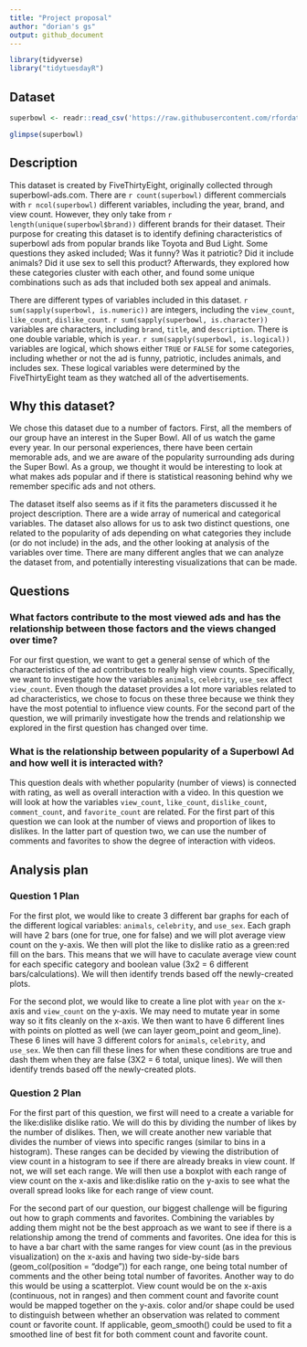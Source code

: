 ```yaml
---
title: "Project proposal"
author: "dorian's gs"
output: github_document
---
```


```r
library(tidyverse)
library("tidytuesdayR")
```

## Dataset

```r
superbowl <- readr::read_csv('https://raw.githubusercontent.com/rfordatascience/tidytuesday/master/data/2021/2021-03-02/youtube.csv')

glimpse(superbowl)
```

## Description

This dataset is created by FiveThirtyEight, originally collected through superbowl-ads.com. There are `r count(superbowl)` different commercials  with `r ncol(superbowl)` different variables, including the year, brand, and view count. However, they only take from `r length(unique(superbowl$brand))` different brands for their dataset. Their purpose for creating this dataset is to identify defining characteristics of superbowl ads from popular brands like Toyota and Bud Light. Some questions they asked included; Was it funny? Was it patriotic? Did it include animals? Did it use sex to sell this product? Afterwards, they explored how these categories cluster with each other, and found some unique combinations such as ads that included both sex appeal and animals. 

There are different types of variables included in this dataset. `r sum(sapply(superbowl, is.numeric))` are integers, including the `view_count`, `like_count`, `dislike_count`. `r sum(sapply(superbowl, is.character))`  variables are characters, including `brand`, `title`, and `description`. There is one double variable, which is `year`. `r sum(sapply(superbowl, is.logical))` variables are logical, which shows either `TRUE` or `FALSE` for some categories, including whether or not the ad is funny, patriotic, includes animals, and includes sex. These logical variables were determined by the FiveThirtyEight team as they watched all of the advertisements.

## Why this dataset?

We chose this dataset due to a number of factors. First, all the members of our group have an interest in the Super Bowl. All of us watch the game every year. In our personal experiences, there have been certain memorable ads, and we are aware of the popularity surrounding ads during the Super Bowl. As a group, we thought it would be interesting to look at what makes ads popular and if there is statistical reasoning behind why we remember specific ads and not others. 

The dataset itself also seems as if it fits the parameters discussed it he project description. There are a wide array of  numerical and categorical variables. The dataset also allows for us to ask two distinct questions, one related to the popularity of ads depending on what categories they include (or do not include) in the ads, and the other looking at analysis of the variables over time. There are many different angles that we can analyze the dataset from, and potentially interesting visualizations that can be made.

## Questions

### What factors contribute to the most viewed ads and  has the relationship between those factors and the views changed over time?
 
For our first question, we want to get a general sense of which of the characteristics of the ad contributes to really high view counts. Specifically, we want to investigate how the variables `animals`, `celebrity`, `use_sex` affect `view_count`. Even though the dataset provides a lot more variables related to ad characteristics, we chose to focus on these three because we think they have the most potential to influence view counts. For the second part of the question,  we will primarily investigate how the trends and relationship we explored in the first question has changed over time. 

### What is the relationship between popularity of a Superbowl Ad and how well it is interacted with?

This question deals with whether popularity (number of views) is connected with rating, as well as overall interaction with a video. In this question we will look at how the variables `view_count`, `like_count`, `dislike_count`, `comment_count`, and `favorite_count` are related. For the first part of this question we can look at the number of views and proportion of likes to dislikes. In the latter part of question two, we can use the number of comments and favorites to show the degree of interaction with videos.

## Analysis plan

### Question 1 Plan

For the first plot, we would like to create 3 different bar graphs for each of the different logical variables: `animals`, `celebrity`, and `use_sex`. Each graph will have 2 bars (one for true, one for false) and we will plot average view count on the y-axis. We then will plot the like to dislike ratio as a green:red fill on the bars. This means that we will have to caculate average view count for each specific category and boolean value (3x2 = 6 different bars/calculations). We will then identify trends based off the newly-created plots.

For the second plot, we would like to create a line plot with `year` on the x-axis and `view_count` on the y-axis. We may need to mutate year in some way so it fits cleanly on the x-axis. We then want to have 6 different lines with points on plotted as well (we can layer geom_point and geom_line). These 6 lines will have 3 different colors for `animals`, `celebrity`, and `use_sex`. We then can fill these lines for when these conditions are true and dash them when they are false (3X2 = 6 total, unique lines). We will then identify trends based off the newly-created plots.

### Question 2 Plan

For the first part of this question, we first will need to a create a variable for the like:dislike dislike ratio. We will do this by dividing the number of likes by the number of dislikes. Then, we will create another new variable that divides the number of views into specific ranges (similar to bins in a histogram). These ranges can be decided by viewing the distribution of view count in a histogram to see if there are already breaks in view count. If not, we will set each range. We will then use a boxplot with each range of view count on the x-axis and like:dislike ratio on the y-axis to see what the overall spread looks like for each range of view count.

For the second part of our question, our biggest challenge will be figuring out how to graph comments and favorites. Combining the variables by adding them might not be the best approach as we want to see if there is a relationship among the trend of comments and favorites. One idea for this is to have a bar chart with the same ranges for view count (as in the previous visualization) on the x-axis and having two side-by-side bars (geom_col(position = "dodge")) for each range, one being total number of comments and the other being total number of favorites. Another way to do this would be using a scatterplot. View count would be on the x-axis (continuous, not in ranges) and then comment count and favorite count would be mapped together on the y-axis. color and/or shape could be used to distinguish between whether an observation was related to comment count or favorite count. If applicable, geom_smooth() could be used to fit a smoothed line of best fit for both comment count and favorite count.
